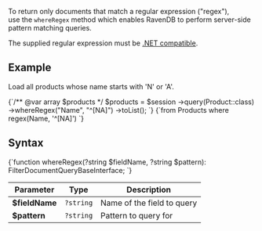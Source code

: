 
To return only documents that match a regular expression ("regex"),  
use the `whereRegex` method which enables RavenDB to perform server-side pattern matching queries. 

The supplied regular expression must be [.NET compatible](https://docs.microsoft.com/en-us/dotnet/api/system.text.regularexpressions.regex?view=netframework-4.7.1).

## Example

Load all products whose name starts with 'N' or 'A'.

<Tabs groupId='languageSyntax'>
<TabItem value="Php" label="Php">
<CodeBlock language="php regex_1@clientapi\session\querying\textsearch\usingregex.php /}">
{`/** @var array<Product> $products */
$products = $session
    ->query(Product::class)
    ->whereRegex("Name", "^[NA]")
    ->toList();
`}
</CodeBlock>
</TabItem>
<TabItem value="RQL" label="RQL">
<CodeBlock language="sql">
{`from Products 
where regex(Name, '^[NA]')
`}
</CodeBlock>
</TabItem>
</Tabs>

## Syntax

<TabItem value="syntax" label="syntax">
<CodeBlock language="php">
{`function whereRegex(?string $fieldName, ?string $pattern): FilterDocumentQueryBaseInterface;
`}
</CodeBlock>
</TabItem>

| Parameter     | Type  | Description                                                                   |
|---------------|-------|-------------------------------------------------------------------------------|
| **$fieldName** | `?string` | Name of the field to query |
| **$pattern** | `?string` | Pattern to query for |


